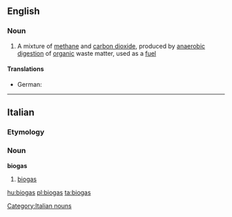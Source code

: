 {{also|Biogas}}
==English==

===Noun===
{{wikipedia}}
{{en-noun|es|pl2=biogasses|-}}

# A mixture of [[methane]] and [[carbon dioxide]], produced by [[anaerobic]] [[digestion]] of [[organic]] waste matter, used as a [[fuel]]

====Translations====
{{trans-top|gas produced by organic waste matter, used as a fuel}}
* German: {{t+|de|Biogas|n}}
{{trans-mid}}
{{trans-bottom}}

----
==Italian==

===Etymology===
{{etyl|en|it}} {{prefix|bio|gas|lang=it}}

===Noun===
'''biogas'''

# [[#English|biogas]]

[[Category:Italian nouns]]

[[hu:biogas]]
[[pl:biogas]]
[[ta:biogas]]